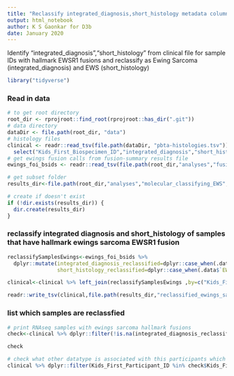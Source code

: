 ```yaml
---
title: "Reclassify integrated_diagnosis,short_histology metadata column for samples that have hallmark Ewing Sarcoma fusions"
output: html_notebook
author: K S Gaonkar for D3b
date: January 2020
---
```


Identify "integrated_diagnosis","short_histology" from clinical file for sample IDs with hallmark EWSR1 fusions and reclassify as Ewing Sarcoma (integrated_diagnosis) and EWS (short_histology)

```r
library("tidyverse")
```


### Read in data

```r
# to get root directory
root_dir <- rprojroot::find_root(rprojroot::has_dir(".git"))
# data directory
dataDir <- file.path(root_dir, "data")
# histology files
clinical <- readr::read_tsv(file.path(dataDir, "pbta-histologies.tsv")) %>%
  select("Kids_First_Biospecimen_ID","integrated_diagnosis","short_histology","broad_histology","Kids_First_Participant_ID","experimental_strategy")
# get ewings fusion calls from fusion-summary results file
ewings_foi_bsids <- readr::read_tsv(file.path(root_dir,"analyses","fusion-summary","results","fusion_summary_ewings_foi.tsv")) 

# get subset folder
results_dir<-file.path(root_dir,"analyses","molecular_classifying_EWS","results")

# create if doesn't exist
if (!dir.exists(results_dir)) {
  dir.create(results_dir)
}


```

### reclassify integrated diagnosis and short_histology of samples that have hallmark ewings sarcoma EWSR1 fusion
```r
reclassifySamplesEwings<-ewings_foi_bsids %>% 
  dplyr::mutate(integrated_diagnosis_reclassified=dplyr::case_when(.data$`EWSR1--FLI1` !=0 | .data$`EWSR1--PATZ1` !=0 | .data$`EWSR1--ERG` !=0  |.data$`FUS--ERG` !=0  ~ "Ewings Sarcoma"),
                short_histology_reclassified=dplyr::case_when(.data$`EWSR1--FLI1` !=0 | .data$`EWSR1--PATZ1` !=0 | .data$`EWSR1--ERG` !=0  |.data$`FUS--ERG` !=0 ~ "EWS"))

clinical<-clinical %>% left_join(reclassifySamplesEwings ,by=c("Kids_First_Biospecimen_ID"))

readr::write_tsv(clinical,file.path(results_dir,"reclassified_ewings_samples.tsv"))


```

### list which samples are reclassfied
```r
# print RNAseq samples with ewings sarcoma hallmark fusions 
check<-clinical %>% dplyr::filter(!is.na(integrated_diagnosis_reclassified) & !is.na(short_histology_reclassified))

check

# check what other datatype is associated with this participants which belong to the newly reclassified ewings sarcoma samples
clinical %>% dplyr::filter(Kids_First_Participant_ID %in% check$Kids_First_Participant_ID) %>% select(experimental_strategy,Kids_First_Biospecimen_ID,Kids_First_Participant_ID,integrated_diagnosis,integrated_diagnosis_reclassified) %>% dplyr::arrange(Kids_First_Participant_ID)


```
